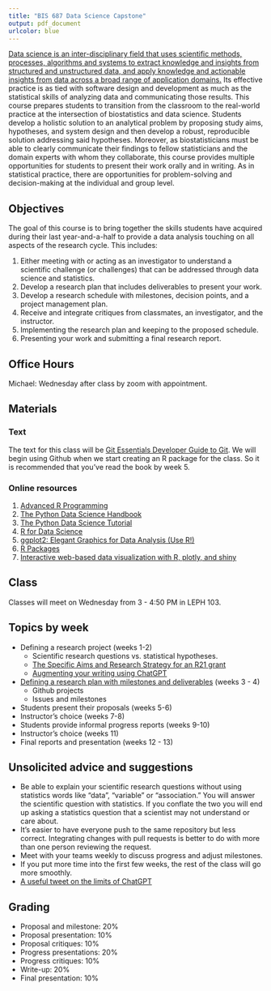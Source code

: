 ```yaml
---
title: "BIS 687 Data Science Capstone"
output: pdf_document
urlcolor: blue
---
```


[Data science is an inter-disciplinary field that uses scientific methods, processes, algorithms and systems to extract knowledge and insights from structured and unstructured data, and apply knowledge and actionable insights from data across a broad range of application domains.](https://en.wikipedia.org/wiki/Data_science) Its effective practice is as tied with software design and development as much as the statistical skills of analyzing data and communicating those results. This course prepares students to transition from the classroom to the real-world practice at the intersection of biostatistics and data science. Students develop a holistic solution to an analytical problem by proposing study aims, hypotheses, and system design and then develop a robust, reproducible solution addressing said hypotheses. Moreover, as biostatisticians must be able to clearly communicate their findings to fellow statisticians and the domain experts with whom they collaborate, this course provides multiple opportunities for students to present their work orally and in writing. As in statistical practice, there are opportunities for problem-solving and decision-making at the individual and group level.

## Objectives

The goal of this course is to bring together the skills students have acquired during their last year-and-a-half to provide a data analysis touching on all aspects of the research cycle. This includes:

1. Either meeting with or acting as an investigator to understand a scientific challenge (or challenges) that can be addressed through data science and statistics.
1. Develop a research plan that includes deliverables to present your work.
1. Develop a research schedule with milestones, decision points, and a project management plan.
1. Receive and integrate critiques from classmates, an investigator, and the instructor.
1. Implementing the research plan and keeping to the proposed schedule.
1. Presenting your work and submitting a final research report.


## Office Hours

Michael: Wednesday after class by zoom with appointment.

## Materials

### Text

The text for this class will be [Git Essentials Developer Guide to Git](https://www.amazon.com/Git-Essentials-Developers-Guide/dp/B08YHXYMMT/ref=sr_1_1?keywords=git+essentials+developer%27s+guide+to+git&qid=1661963735&sprefix=git+essentil%2Caps%2C263&sr=8-1). We will begin using Github when we start creating an R package for the class. So it is recommended that you've read the book by week 5.

### Online resources

1. [Advanced R Programming](https://adv-r.hadley.nz/)
2. [The Python Data Science Handbook](https://jakevdp.github.io/PythonDataScienceHandbook/)
3. [The Python Data Science Tutorial](https://www.tutorialspoint.com/python_data_science/index.htm)
4. [R for Data Science](https://r4ds.had.co.nz/)
5. [ggplot2: Elegant Graphics for Data Analysis (Use R!)](https://ggplot2-book.org/)
6. [R Packages](https://r-pkgs.org/)
7. [Interactive web-based data visualization with R, plotly, and shiny](https://plotly-r.com/)

## Class

Classes will meet on Wednesday from 3 - 4:50 PM in LEPH 103.

## Topics by week

- Defining a research project (weeks 1-2)
    - Scientific research questions vs. statistical hypotheses.
    - [The Specific Aims and Research Strategy for an R21 grant](https://www.niaid.nih.gov/sites/default/files//mccunefull.pdf)
    - [Augmenting your writing using ChatGPT](https://chat.openai.com/chat)
- [Defining a research plan with milestones and deliverables](https://docs.github.com/en/issues/planning-and-tracking-with-projects) (weeks 3 - 4)
    - Github projects
    - Issues and milestones
- Students present their proposals (weeks 5-6)
- Instructor's choice (weeks 7-8)
- Students provide informal progress reports (weeks 9-10)
- Instructor's choice (weeks 11)
- Final reports and presentation (weeks 12 - 13)

## Unsolicited advice and suggestions

- Be able to explain your scientific research questions without using statistics words like "data", "variable" or "association." You will answer the scientific question with statistics. If you conflate the two you will end up asking a statistics question that a scientist may not understand or care about.
- It's easier to have everyone push to the same repository but less correct. Integrating changes with pull requests is better to do with more than one person reviewing the request.
- Meet with your teams weekly to discuss progress and adjust milestones.
- If you put more time into the first few weeks, the rest of the class will go more smoothly.
- [A useful tweet on the limits of ChatGPT](https://twitter.com/emollick/status/1615562253683548160)

## Grading

- Proposal and milestone: 20%
- Proposal presentation: 10%
- Proposal critiques: 10%
- Progress presentations: 20%
- Progress critiques: 10%
- Write-up: 20% 
- Final presentation: 10%

